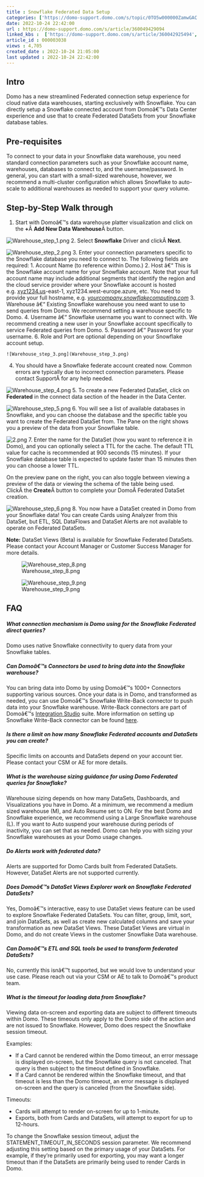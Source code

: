 ```yaml
---
title : Snowflake Federated Data Setup
categories: ['https://domo-support.domo.com/s/topic/0TO5w000000ZamwGAC']
date: 2022-10-24 22:42:00
url : https://domo-support.domo.com/s/article/360049429094
linked_kbs :  ['https://domo-support.domo.com/s/article/360042925494', 'https://domo-support.domo.com/s/knowledge-base', 'https://domo-support.domo.com/s/article/360043429953', 'https://domo-support.domo.com/s/article/360043429933', 'https://domo-support.domo.com/s/article/360043429693', 'https://domo-support.domo.com/s/topic/0TO5w000000ZamwGAC', 'https://domo-support.domo.com/s/article/360049429094', 'https://domo-support.domo.com/s/article/360043429913']
article_id : 000003038
views : 4,705
created_date : 2022-10-24 21:05:00
last updated : 2022-10-24 22:42:00
---
```




Intro
-----


Domo has a new streamlined Federated connection setup experience for cloud native data warehouses, starting exclusively with Snowflake. You can directly setup a Snowflake connected account from Domoâ€™s Data Center experience and use that to create Federated DataSets from your Snowflake database tables.


Pre-requisites
--------------


To connect to your data in your Snowflake data warehouse, you need standard connection parameters such as your Snowflake account name, warehouses, databases to connect to, and the username/password. In general, you can start with a small-sized warehouse, however, we recommend a multi-cluster configuration which allows Snowflake to auto-scale to additional warehouses as needed to support your query volume.


Step-by-Step Walk through
-------------------------


1. Start with Domoâ€™s data warehouse platter visualization and click on the **+**Â **Add New Data Warehouse**Â button.  
  
![Warehouse_step_1.png](Warehouse_step_1.png)
2. Select **Snowflake** Driver and clickÂ **Next**.  
  
![Warehouse_step_2.png](Warehouse_step_2.png)
3. Enter your connection parameters specific to the Snowflake database you need to connect to. The following fields are required:
	1. Account Name (to reference within Domo.)
	2. Host â€“ This is the Snowflake account name for your Snowflake account. Note that your full account name may include additional segments that identify the region and the cloud service provider where your Snowflake account is hosted e.g. [xyz1234.us](http://xyz1234.us)-east-1, xyz1234.west-europe.azure, etc. You need to provide your full hostname, e.g. *[yourcompany.snowflakecomputing.com](http://yourcompany.snowflakecomputing.com)*
	3. Warehouse â€“ Existing Snowflake warehouse you need want to use to send queries from Domo. We recommend setting a warehouse specific to Domo.
	4. Username â€“ Snowflake username you want to connect with. We recommend creating a new user in your Snowflake account specifically to service Federated queries from Domo.
	5. Password â€“ Password for your username.
	6. Role and Port are optional depending on your Snowflake account setup.  
	  
	![Warehouse_step_3.png](Warehouse_step_3.png)
4. You should have a Snowflake federate account created now. Common errors are typically due to incorrect connection parameters. Please contact SupportÂ for any help needed.  
  
![Warehouse_step_4.png](Warehouse_step_4.png)
5. To create a new Federated DataSet, click on **Federated** in the connect data section of the header in the Data Center.  
  
![Warehouse_step_5.png](Warehouse_step_5.png)
6. You will see a list of available databases in Snowflake, and you can choose the database and the specific table you want to create the Federated DataSet from. The Pane on the right shows you a preview of the data from your Snowflake table.  
  
![2.png](2.png)
7. Enter the name for the DataSet (how you want to reference it in Domo), and you can optionally select a TTL for the cache. The default TTL value for cache is recommended at 900 seconds (15 minutes). If your Snowflake database table is expected to update faster than 15 minutes then you can choose a lower TTL.


On the preview pane on the right, you can also toggle between viewing a preview of the data or viewing the schema of the table being used. ClickÂ the **Create**Â button to complete your DomoÂ Federated DataSet creation.  
  
![Warehouse_step_6.png](Warehouse_step_6.png)
8. You now have a DataSet created in Domo from your Snowflake data! You can create Cards using Analyzer from this DataSet, but ETL, SQL DataFlows and DataSet Alerts are not available to operate on Federated DataSets.


**Note:** DataSet Views (Beta) is available for Snowflake Federated DataSets. Please contact your Account Manager or Customer Success Manager for more details.


![Warehouse_step_8.png](Warehouse_step_8.png)


![Warehouse_step_9.png](Warehouse_step_9.png)


FAQ
---


##### What connection mechanism is Domo using for the Snowflake Federated direct queries?


Domo uses native Snowflake connectivity to query data from your Snowflake tables.


##### Can Domoâ€™s Connectors be used to bring data into the Snowflake warehouse?


You can bring data into Domo by using Domoâ€™s 1000+ Connectors supporting various sources. Once your data is in Domo, and transformed as needed, you can use Domoâ€™s Snowflake Write-Back connector to push data into your Snowflake warehouse. Write-Back connectors are part of Domoâ€™s [Integration Studio](https://www.domo.com/product/integration-studio "https://www.domo.com/product/integration-studio") suite. More information on setting up Snowflake Write-Back connector can be found [here](https://domohelp.domo.com/Connect/Connecting_to_Data_with_Connectors/Configuring_Each_Connector/Writeback_Connectors/Snowflake_Writeback_Connector "https://knowledge.domo.com/Connect/Connecting_to_Data_with_Connectors/Configuring_Each_Connector/Writeback_Connectors/Snowflake_Writeback_Connector").


##### Is there a limit on how many Snowflake Federated accounts and DataSets you can create?


Specific limits on accounts and DataSets depend on your account tier. Please contact your CSM or AE for more details.


##### What is the warehouse sizing guidance for using Domo Federated queries for Snowflake?


Warehouse sizing depends on how many DataSets, Dashboards, and Visualizations you have in Domo. At a minimum, we recommend a medium sized warehouse (M), and Auto Resume set to ON. For the best Domo and Snowflake experience, we recommend using a Large Snowflake warehouse (L). If you want to Auto suspend your warehouse during periods of inactivity, you can set that as needed. Domo can help you with sizing your Snowflake warehouses as your Domo usage changes.


##### Do Alerts work with federated data?


Alerts are supported for Domo Cards built from Federated DataSets. However, DataSet Alerts are not supported currently.


##### Does Domoâ€™s DataSet Views Explorer work on Snowflake Federated DataSets?


Yes, Domoâ€™s interactive, easy to use DataSet views feature can be used to explore Snowflake Federated DataSets. You can filter, group, limit, sort, and join DataSets, as well as create new calculated columns and save your transformation as new DataSet Views. These DataSet Views are virtual in Domo, and do not create Views in the customer Snowflake Data warehouse.


##### Can Domoâ€™s ETL and SQL tools be used to transform federated DataSets?


No, currently this isnâ€™t supported, but we would love to understand your use case. Please reach out via your CSM or AE to talk to Domoâ€™s product team.


##### What is the timeout for loading data from Snowflake?


Viewing data on-screen and exporting data are subject to different timeouts within Domo. These timeouts only apply to the Domo side of the action and are not issued to Snowflake. However, Domo does respect the Snowflake session timeout.


Examples:



* If a Card cannot be rendered within the Domo timeout, an error message is displayed on-screen, but the Snowflake query is not canceled. That query is then subject to the timeout defined in Snowflake.
* If a Card cannot be rendered within the Snowflake timeout, and that timeout is less than the Domo timeout, an error message is displayed on-screen and the query is canceled (from the Snowflake side).


Timeouts:



* Cards will attempt to render on-screen for up to 1-minute.
* Exports, both from Cards and DataSets, will attempt to export for up to 12-hours.


To change the Snowflake session timeout, adjust the STATEMENT\_TIMEOUT\_IN\_SECONDS session parameter. We recommend adjusting this setting based on the primary usage of your DataSets. For example, if they're primarily used for exporting, you may want a longer timeout than if the DataSets are primarily being used to render Cards in Domo.